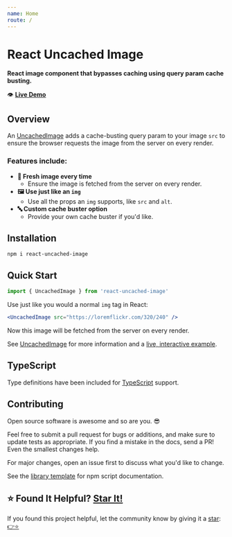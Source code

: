 ```yaml
---
name: Home
route: /
---
```




<div style={{
	display: 'flex',
	alignItems: 'center',
}}>
  <div>
    <h1>React Uncached Image</h1>
  </div>
  <div>
    <a href="https://github.com/devboldly/react-uncached-image" target="_blank" rel="noopener noreferrer">
      <SvgIcon src={githubSvg} size={28} style={{ margin: '0 0 0 20px' }} />
    </a>
  </div>
</div>

**React image component that bypasses caching using query param cache busting.**

👁️ **[Live Demo](/UncachedImage#example)**

## Overview

An [UncachedImage](/UncachedImage) adds a cache-busting query param to your image `src` to ensure the browser requests the image from the server on every render.

### Features include:

- **🐣 Fresh image every time**
  - Ensure the image is fetched from the server on every render.
- **🖼️ Use just like an `img`**
  - Use all the props an `img` supports, like `src` and `alt`.
- **🔤 Custom cache buster option**
  - Provide your own cache buster if you'd like.

## Installation

```
npm i react-uncached-image
```

## Quick Start

```jsx
import { UncachedImage } from 'react-uncached-image'
```

Use just like you would a normal `img` tag in React:

```jsx
<UncachedImage src="https://loremflickr.com/320/240" />
```

Now this image will be fetched from the server on every render.

See [UncachedImage](/UncachedImage) for more information and a [live, interactive example](/UncachedImage#example).

## TypeScript

Type definitions have been included for [TypeScript](https://www.typescriptlang.org/) support.

## Contributing

Open source software is awesome and so are you. 😎

Feel free to submit a pull request for bugs or additions, and make sure to update tests as appropriate. If you find a mistake in the docs, send a PR! Even the smallest changes help.

For major changes, open an issue first to discuss what you'd like to change.

See the [library template](https://tinyurl.com/ya3k258d) for npm script documentation.

## ⭐ Found It Helpful? [Star It!](https://github.com/devboldly/react-library-starter/stargazers)

If you found this project helpful, let the community know by giving it a [star](https://github.com/devboldly/react-library-starter/stargazers): [👉⭐](https://github.com/devboldly/react-library-starter/stargazers)